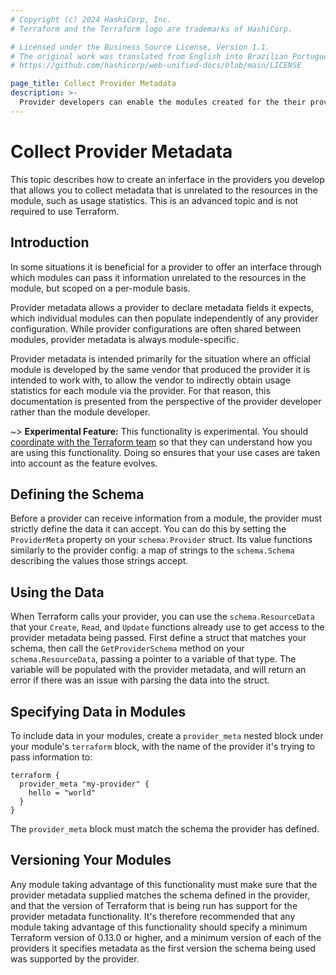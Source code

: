 ```yaml
---
# Copyright (c) 2024 HashiCorp, Inc.
# Terraform and the Terraform logo are trademarks of HashiCorp.

# Licensed under the Business Source License, Version 1.1.
# The original work was translated from English into Brazilian Portuguese.
# https://github.com/hashicorp/web-unified-docs/blob/main/LICENSE

page_title: Collect Provider Metadata
description: >-
  Provider developers can enable the modules created for the their providers to collect provider metadata.
---
```


# Collect Provider Metadata

This topic describes how to create an inferface in the providers you develop that allows you to collect metadata that is unrelated to the resources in the module, such as usage statistics. This is an advanced topic and is not required to use Terraform.

## Introduction

In some situations it is beneficial for a provider to offer an interface
through which modules can pass it information unrelated to the resources
in the module, but scoped on a per-module basis.

Provider metadata allows a provider to declare metadata fields it expects,
which individual modules can then populate independently of any provider
configuration. While provider configurations are often shared between modules,
provider metadata is always module-specific.

Provider metadata is intended primarily for the situation where an official
module is developed by the same vendor that produced the provider it is
intended to work with, to allow the vendor to indirectly obtain usage
statistics for each module via the provider. For that reason, this
documentation is presented from the perspective of the provider developer
rather than the module developer.


~> **Experimental Feature:** This functionality is
experimental. You should [coordinate
with the Terraform team](https://github.com/hashicorp/terraform/issues/new)
so that they can understand how you are using this functionality. Doing so ensures that your use cases are taken into account as the feature evolves.

## Defining the Schema

Before a provider can receive information from a module, the provider
must strictly define the data it can accept. You can do this by setting
the `ProviderMeta` property on your `schema.Provider` struct. Its value
functions similarly to the provider config: a map of strings to the
`schema.Schema` describing the values those strings accept.

## Using the Data

When Terraform calls your provider, you can use the `schema.ResourceData`
that your `Create`, `Read`, and `Update` functions already use to get
access to the provider metadata being passed. First define a struct
that matches your schema, then call the `GetProviderSchema` method on
your `schema.ResourceData`, passing a pointer to a variable of that type.
The variable will be populated with the provider metadata, and will return
an error if there was an issue with parsing the data into the struct.

## Specifying Data in Modules

To include data in your modules, create a `provider_meta` nested block under
your module's `terraform` block, with the name of the provider it's trying
to pass information to:

```hcl
terraform {
  provider_meta "my-provider" {
    hello = "world"
  }
}
```

The `provider_meta` block must match the schema the provider has defined.

## Versioning Your Modules

Any module taking advantage of this functionality must make sure that the
provider metadata supplied matches the schema defined in the provider, and
that the version of Terraform that is being run has support for the provider
metadata functionality. It's therefore recommended that any module taking
advantage of this functionality should specify a minimum Terraform version of
0.13.0 or higher, and a minimum version of each of the providers it specifies
metadata as the first version the schema being used was supported by the
provider.
